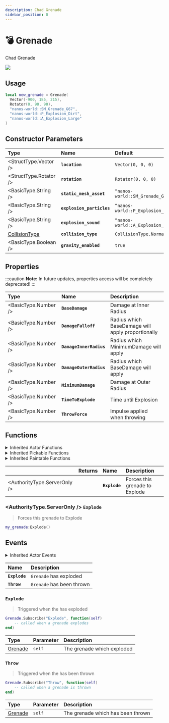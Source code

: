 ```yaml
---
description: Chad Grenade
sidebar_position: 0
---
```


# 💣 Grenade

Chad Grenade


![](/img/docs/grenade.jpg)

## Usage


```lua
local new_grenade = Grenade(
  Vector(-900, 185, 215),
  Rotator(0, 90, 90),
  "nanos-world::SM_Grenade_G67",
  "nanos-world::P_Explosion_Dirt",
  "nanos-world::A_Explosion_Large"
)
```

## Constructor Parameters

| **Type** | **Name** | **Default** |
| :--- | :--- | :--- |
| <StructType.Vector /> | **`location`** | `Vector(0, 0, 0)` |
| <StructType.Rotator /> | **`rotation`** | `Rotator(0, 0, 0)` |
| <BasicType.String /> | **`static_mesh_asset`** | `“nanos-world::SM_Grenade_G67”` |
| <BasicType.String /> | **`explosion_particles`** | `“nanos-world::P_Explosion_Dirt”` |
| <BasicType.String /> | **`explosion_sound`** | `“nanos-world::A_Explosion_Large` |
| [CollisionType](/docs/scripting-reference/glossary/enums#collisiontype) | **`collision_type`** | `CollisionType.Normal` |
| <BasicType.Boolean /> | **`gravity_enabled`** | `true` |

## Properties

:::caution
**Note:** In future updates, properties access will be completely deprecated!
:::

| **Type** | **Name** | **Description** |
| :--- | :--- | :--- |
| <BasicType.Number /> | **`BaseDamage`** | Damage at Inner Radius |
| <BasicType.Number /> | **`DamageFalloff`** | Radius which BaseDamage will apply proportionally |
| <BasicType.Number /> | **`DamageInnerRadius`** | Radius which MinimumDamage will apply |
| <BasicType.Number /> | **`DamageOuterRadius`** | Radius which BaseDamage will apply |
| <BasicType.Number /> | **`MinimumDamage`** | Damage at Outer Radius |
| <BasicType.Number /> | **`TimeToExplode`** | Time until Explosion |
| <BasicType.Number /> | **`ThrowForce`** | Impulse applied when throwing |

## Functions


<details><summary>Inherited Actor Functions</summary><BaseActorFunctions /></details>
<details><summary>Inherited Pickable Functions</summary><BasePickableFunctions /></details>
<details><summary>Inherited Paintable Functions</summary><BasePaintableFunctions /></details>

|  | **Returns** | **Name** | **Description** |
| :--- | :--- | :--- | :--- |
| <AuthorityType.ServerOnly /> |  | **`Explode`** | Forces this grenade to Explode |

### <AuthorityType.ServerOnly /> **`Explode`**

> Forces this grenade to Explode

```lua
my_grenade:Explode()
```

## Events


<details><summary>Inherited Actor Events</summary><BaseActorEvents /></details>

| **Name** | **Description** |
| :--- | :--- |
| **`Explode`** | `Grenade` has exploded |
| **`Throw`** | `Grenade` has been thrown |

### `Explode`

> Triggered when the has exploded

```lua
Grenade.Subscribe("Explode", function(self)
    -- called when a grenade explodes
end)
```

| Type | Parameter | Description |
| :--- | :--- | :--- |
| [Grenade](grenade) | `self` | The grenade which exploded |

### **`Throw`**

> Triggered when the has been thrown

```lua
Grenade.Subscribe("Throw", function(self)
    -- called when a grenade is thrown
end)
```

| Type | Parameter | Description |
| :--- | :--- | :--- |
| [Grenade](grenade) | `self` | The grenade which has been thrown |

